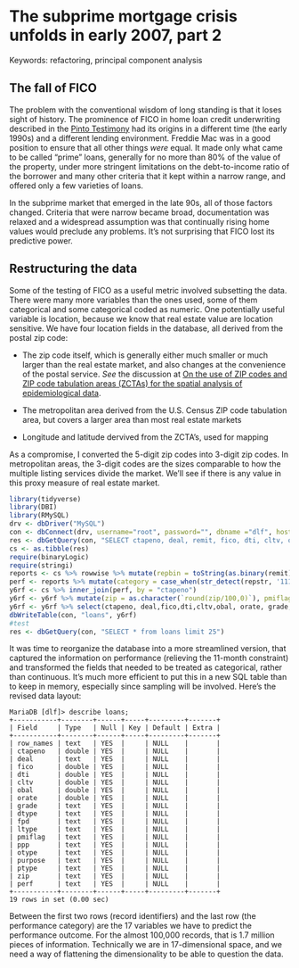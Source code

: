 # The subprime mortgage crisis unfolds in early 2007, part 2

Keywords: refactoring, principal component analysis

## The fall of FICO

The problem with the conventional wisdom of long standing is that it loses sight of history. The prominence of FICO in home loan credit underwriting described in the [Pinto Testimony] had its origins in a different time (the early 1990s) and a different lending environment. Freddie Mac was in a good position to ensure that all other things *were* equal. It made only what came to be called "prime" loans, generally for no more than 80% of the value of the property, under more stringent limitations on the debt-to-income ratio of the borrower and many other criteria that it kept within a narrow range, and offered only a few varieties of loans.

In the subprime market that emerged in the late 90s, all of those factors changed. Criteria that were narrow became broad, documentation was relaxed and a widespread assumption was that continually rising home values would preclude any problems. It's not surprising that FICO lost its predictive power.

## Restructuring the data

Some of the testing of FICO as a useful metric involved subsetting the data. There were many more variables than the ones used, some of them categorical and some categorical coded as numeric. One potentially useful variable is location, because we know that real estate value are location sensitive. We have four location fields in the database, all derived from the postal zip code:

* The zip code itself, which is generally either much smaller or much larger than the real estate market, and also changes at the convenience of the postal service. *See* the discussion at [On the use of ZIP codes and ZIP code tabulation areas (ZCTAs) for the spatial analysis of epidemiological data].

* The metropolitan area derived from the U.S. Census ZIP code tabulation area, but covers a larger area than most real estate markets

* Longitude and latitude dervived from the ZCTA's, used for mapping

As a compromise, I converted the 5-digit zip codes into 3-digit zip codes. In metropolitan areas, the 3-digit codes are the sizes comparable to how the multiple listing services divide the market. We'll see if there is any value in this proxy measure of real estate market.

```r
library(tidyverse)
library(DBI)
library(RMySQL)
drv <- dbDriver("MySQL")
con <- dbConnect(drv, username="root", password="", dbname ="dlf", host="localhost")
res <- dbGetQuery(con, "SELECT ctapeno, deal, remit, fico, dti, cltv, orate, obal, grade, round(zip/100,0), dtype, fpd,ltype, pmiflag, ppp, otype, purpose, ptype FROM y6c")
cs <- as.tibble(res)
require(binaryLogic)
require(stringi)
reports <- cs %>% rowwise %>% mutate(repbin = toString(as.binary(remit))) %>% rowwise %>% mutate(repstr = str_replace_all(repbin,"[, ]",'')) %>% mutate(reports = str_count(repstr)) %>% select(ctapeno, repstr, reports)
perf <- reports %>% mutate(category = case_when(str_detect(repstr, '111$') ~ "C", str_count(repstr, '0') <= 9 ~ "B", str_count(repstr, '0') > 9 ~ "A")) %>% select(ctapeno, category)
y6rf <- cs %>% inner_join(perf, by = "ctapeno")
y6rf <- y6rf %>% mutate(zip = as.character(`round(zip/100,0)`), pmiflag = as.character(pmiflag), ppp = as.character(ppp), perf = category, grade = as.character((grade)))
y6rf <- y6rf %>% select(ctapeno, deal,fico,dti,cltv,obal, orate, grade, dtype,fpd,ltype, pmiflag, ppp,  otype, purpose, ptype, zip, perf)
dbWriteTable(con, "loans", y6rf) 
#test
res <- dbGetQuery(con, "SELECT * from loans limit 25") 
``` 

It was time to reorganize the database into a more streamlined version, that captured the information on performance (relieving the 11-month constraint) and transformed the fields that needed to be treated as categorical, rather than continuous. It's much more efficient to put this in a new SQL table than to keep in memory, especially since sampling will be involved. Here's the revised data layout:

    MariaDB [dlf]> describe loans;
    +-----------+--------+------+-----+---------+-------+
    | Field     | Type   | Null | Key | Default | Extra |
    +-----------+--------+------+-----+---------+-------+
    | row_names | text   | YES  |     | NULL    |       |
    | ctapeno   | double | YES  |     | NULL    |       |
    | deal      | text   | YES  |     | NULL    |       |
    | fico      | double | YES  |     | NULL    |       |
    | dti       | double | YES  |     | NULL    |       |
    | cltv      | double | YES  |     | NULL    |       |
    | obal      | double | YES  |     | NULL    |       |
    | orate     | double | YES  |     | NULL    |       |
    | grade     | text   | YES  |     | NULL    |       |
    | dtype     | text   | YES  |     | NULL    |       |
    | fpd       | text   | YES  |     | NULL    |       |
    | ltype     | text   | YES  |     | NULL    |       |
    | pmiflag   | text   | YES  |     | NULL    |       |
    | ppp       | text   | YES  |     | NULL    |       |
    | otype     | text   | YES  |     | NULL    |       |
    | purpose   | text   | YES  |     | NULL    |       |
    | ptype     | text   | YES  |     | NULL    |       |
    | zip       | text   | YES  |     | NULL    |       |
    | perf      | text   | YES  |     | NULL    |       |
    +-----------+--------+------+-----+---------+-------+
    19 rows in set (0.00 sec)
    
Between the first two rows (record identifiers) and the last row (the performance category) are the 17 variables we have to predict the performance outcome. For the almost 100,000 records, that is 1.7 million pieces of information. Technically we are in 17-dimensional space, and we need a way of flattening the dimensionality to be able to question the data.


[On the use of ZIP codes and ZIP code tabulation areas (ZCTAs) for the spatial analysis of epidemiological data]: https://www.ncbi.nlm.nih.gov/pmc/articles/PMC1762013/


[Pinto testimony]: https://democrats-oversight.house.gov/sites/democrats.oversight.house.gov/files/documents/Fannie%20Freddie%20Testimony%20of%20Edward%20Pinto%2012.9.08%20written%20submission%20Full.pdf

